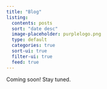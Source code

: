 ```yaml
---
title: "Blog"
listing:
  contents: posts
  sort: "date desc"
  image-placeholder: purplelogo.png
  type: default
  categories: true
  sort-ui: true
  filter-ui: true
  feed: true
---
```


Coming soon! Stay tuned.

